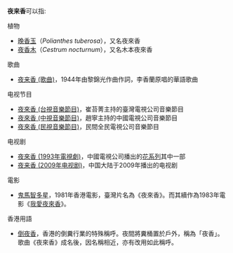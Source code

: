 '''夜来香'''可以指:
;植物
*[[晚香玉|晚香玉]]（''Polianthes tuberosa''），又名夜來香
*[[夜香木|夜香木]]（''Cestrum nocturnum''），又名木本夜來香
;歌曲
*[[夜来香_(歌曲)|夜来香 (歌曲)]]，1944年由黎錦光作曲作詞，李香蘭原唱的華語歌曲
;电视节目
*[[夜來香_(台視音樂節目)|夜來香 (台視音樂節目)]]，崔苔菁主持的臺灣電視公司音樂節目
*[[夜來香_(中視音樂節目)|夜來香 (中視音樂節目)]]，趙寧主持的中國電視公司音樂節目
*[[夜來香_(民視音樂節目)|夜來香 (民視音樂節目)]]，民間全民電視公司音樂節目
;电视剧
*[[夜來香_(1993年電視劇)|夜來香 (1993年電視劇)]]，中國電視公司播出的[[花系列|花系列]]其中一部
*[[夜来香_(2009年电视剧)|夜来香 (2009年电视剧)]]，中国大陆于2009年播出的电视剧
;電影
*[[鬼馬智多星|鬼馬智多星]]，1981年香港電影，臺灣片名為《夜來香》。而其續作為1983年電影《[[我愛夜來香|我愛夜來香]]》。
;香港用語
*[[倒夜香|倒夜香]]，香港的倒糞行業的特殊稱呼。夜間將糞桶置於戶外，稱為「夜香」。歌曲《夜來香》成名後，因名稱相近，亦有改用如此稱呼。
{{消歧义|Y|Cat=三字消歧义}}